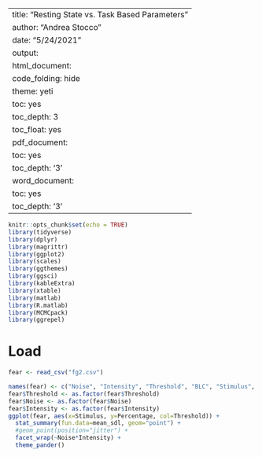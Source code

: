 --
title: "Resting State vs. Task Based Parameters"
author: "Andrea Stocco"
date: "5/24/2021"
output:
  html_document:
    code_folding: hide
    theme: yeti
    toc: yes
    toc_depth: 3
    toc_float: yes
  pdf_document:
    toc: yes
    toc_depth: '3'
  word_document:
    toc: yes
    toc_depth: '3'
---

```r
knitr::opts_chunk$set(echo = TRUE)
library(tidyverse)
library(dplyr)
library(magrittr)
library(ggplot2)
library(scales)
library(ggthemes)
library(ggsci)
library(kableExtra)
library(xtable)
library(matlab)
library(R.matlab)
library(MCMCpack)
library(ggrepel)
```
# Load

```r
fear <- read_csv("fg2.csv")

names(fear) <- c("Noise", "Intensity", "Threshold", "BLC", "Stimulus", "Percentage")
fear$Threshold <- as.factor(fear$Threshold)
fear$Noise <- as.factor(fear$Noise)
fear$Intensity <- as.factor(fear$Intensity)
ggplot(fear, aes(x=Stimulus, y=Percentage, col=Threshold)) +
  stat_summary(fun.data=mean_sdl, geom="point") +
  #geom_point(position="jitter") +
  facet_wrap(~Noise*Intensity) +
  theme_pander()
```
